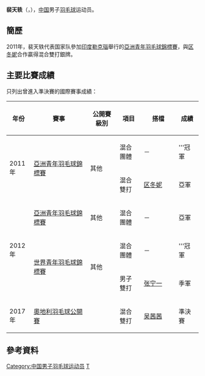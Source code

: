 {{noteTA|G1=Badminton}}
{{Infobox 羽球選手
| playername              = 裴天轶
| image                   = 
| size                    = 
| caption                 = 
| birth_name              = 
| date_of_birth           = {{birth_date_and_age|1994|8|17}}
| place_of_birth          = {{CHN}}
| residence               =
| height                  = 
| weight                  = 
| handedness              = 
| country                 = {{CHN}}
| years_intldebut         =
| years_started           = 
| coach                   = 
| event                   = 男子雙打、混合雙打
| highest_ranking         = 第167位（男雙-[[史龙飞|史龙飞]]）
| date_of_highest_ranking = 2013年9月4日 <ref name="ranking">[http://bwfcontent.tournamentsoftware.com/ranking/player.aspx?id=6317&player=143797 BWF World Ranking - Ranking of PEI Tianyi (48106)]{{en}}</ref>
| current_ranking         = 第196位（男雙-[[史龙飞|史龙飞]]）<br/>第391位（男雙-[[王天阳|王天阳]]）
| date_of_current_ranking = 2014年1月23日<ref>[http://bwfcontent.tournamentsoftware.com/ranking/category.aspx?id=6317&category=474 BWF World Ranking - BWF世界排名榜 (1/23/2014) - Men's doubles]{{en}}</ref><ref>[http://bwfcontent.tournamentsoftware.com/ranking/category.aspx?id=6317&category=476 BWF World Ranking - BWF世界排名榜 (1/23/2014) - Mixed doubles]{{en}}</ref>
| played                  = 16勝–10負（男雙）<br/>11勝–6負（混雙）
| titles                  = 
| bwf_profile             = B10911C4-D3B3-4F4F-B929-9E869B438C3A
| bwf_id                  = 48106
| updated                 = 2014年1月27日
}}
{{MedalTableTop}}
{{MedalSport | 男子[[羽毛球|羽毛球]]}}
{{MedalCountry | {{CHN}}}}
{{MedalCompetition | [[世界青年羽毛球錦標賽|世界青年羽毛球錦標賽]]}}
{{MedalGold  | [[2012年世界青年羽毛球錦標賽|2012年 千葉縣]] | 混合團體 }}
{{MedalBronze| [[2012年世界青年羽毛球錦標賽|2012年 千葉縣]] | 男子雙打 }}
{{MedalCompetition | [[亞洲青年羽毛球錦標賽|亞洲青年羽毛球錦標賽]]}}
{{MedalGold  | [[2011年亞洲青年羽毛球錦標賽|2011年 勒克瑙]] | 混合團體 }}
{{MedalSilver| [[2011年亞洲青年羽毛球錦標賽|2011年 勒克瑙]] | 混合雙打 }}
{{MedalSilver| [[2012年亞洲青年羽毛球錦標賽|2012年 金泉市]] | 混合團體 }}
{{MedalBottom}}
'''裴天轶'''（{{lang|en|'''Pei Tianyi'''}}，{{bd|1994年|8月17日|catIdx=P裴}}），[[中国|中国]]男子[[羽毛球|羽毛球]]运动员。

== 簡歷 ==
2011年，裴天轶代表国家队參加[[印度|印度]][[勒克瑙|勒克瑙]]舉行的[[2011年亞洲青年羽毛球錦標賽|亞洲青年羽毛球錦標賽]]，與[[区冬妮|区冬妮]]合作贏得混合雙打銀牌。

==主要比賽成績==
只列出曾進入準決賽的國際賽事成績：
{| class=wikitable style="text-align:center; font-size:small;" 
!width="50"|年份
!width="180"|賽事
!width="80"|公開賽級別
!width="60"|項目
!width="100"|搭檔
!width="50"|成績
|-
!rowspan="2"|2011年
|rowspan="2"|[[2011年亞洲青年羽毛球錦標賽|亞洲青年羽毛球錦標賽]]
|rowspan="2"|其他
|混合團體
|－
|bgcolor="gold"|'''冠軍
|-
|混合雙打
|[[区冬妮|区冬妮]]
|bgcolor="silver"|亞軍
|-
!rowspan="3"|2012年
|[[2012年亞洲青年羽毛球錦標賽|亞洲青年羽毛球錦標賽]]
|其他
|混合團體
|－
|bgcolor="silver"|亞軍
|-
|rowspan="2"|[[2012年世界青年羽毛球錦標賽|世界青年羽毛球錦標賽]]
|rowspan="2"|其他
|混合團體
|－
|bgcolor="gold"|'''冠軍
|-
|男子雙打
|[[张宁一|张宁一]]
|bgcolor="#b8860b"|季軍
|-
!rowspan="1"|2017年
|[[2017年奧地利羽毛球公開賽|奧地利羽毛球公開賽]]
|{{BWFIC}}
|混合雙打
|[[吴茜茜|吴茜茜]]
|bgcolor="#b8860b"|準決賽
|}
{{BWF賽事級別索引}}

==參考資料==
{{Reflist}}

{{DEFAULTSORT:Pei Tianyi}}
[[Category:中国男子羽毛球运动员|Category:中国男子羽毛球运动员]]
[[Category:裴姓|T]]